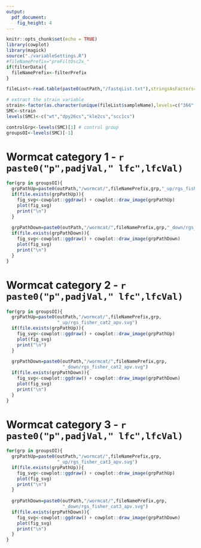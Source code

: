 ```yaml
---
output:
  pdf_document: 
    fig_height: 4
---
```


```r
knitr::opts_chunk$set(echo = TRUE)
library(cowplot)
library(magick)
source("./variableSettings.R")
#fileNamePrefix="preFiltOsc2x_"
if(filterData){
  fileNamePrefix<-filterPrefix
}

fileList<-read.table(paste0(outPath,"/fastqList.txt"),stringsAsFactors=F,header=T)

# extract the strain variable
strain<-factor(as.character(unique(fileList$sampleName),levels=c("366","382","775","784")))
SMC<-strain
levels(SMC)<-c("wt","dpy26cs","kle2cs","scc1cs")

controlGrp<-levels(SMC)[1] # control group
groupsOI<-levels(SMC)[-1]

```

# Wormcat category 1 - `r paste0("p",padjVal," lfc",lfcVal)`
```r
for(grp in groupsOI){
  grpPathUp=paste0(outPath,"/wormcat/",fileNamePrefix,grp,"_up/rgs_fisher_cat1_apv.svg")
  if(file.exists(grpPathUp)){
    fig_svg<-cowplot::ggdraw() + cowplot::draw_image(grpPathUp)
    plot(fig_svg)
    print("\n")
  }
  
  grpPathDown=paste0(outPath,"/wormcat/",fileNamePrefix,grp,"_down/rgs_fisher_cat1_apv.svg")
  if(file.exists(grpPathDown)){
    fig_svg<-cowplot::ggdraw() + cowplot::draw_image(grpPathDown)
    plot(fig_svg)
    print("\n")
  }
}
```


# Wormcat category 2 - `r paste0("p",padjVal," lfc",lfcVal)`

```r
for(grp in groupsOI){
  grpPathUp=paste0(outPath,"/wormcat/",fileNamePrefix,grp,
                   "_up/rgs_fisher_cat2_apv.svg")
  if(file.exists(grpPathUp)){
    fig_svg<-cowplot::ggdraw() + cowplot::draw_image(grpPathUp)
    plot(fig_svg)
    print("\n")
  }
  
  grpPathDown=paste0(outPath,"/wormcat/",fileNamePrefix,grp,
                     "_down/rgs_fisher_cat2_apv.svg")
  if(file.exists(grpPathDown)){
    fig_svg<-cowplot::ggdraw() + cowplot::draw_image(grpPathDown)
    plot(fig_svg)
    print("\n")
  }
}
```

# Wormcat category 3 - `r paste0("p",padjVal," lfc",lfcVal)`

```r
for(grp in groupsOI){
  grpPathUp=paste0(outPath,"/wormcat/",fileNamePrefix,grp,
                   "_up/rgs_fisher_cat3_apv.svg")
  if(file.exists(grpPathUp)){
    fig_svg<-cowplot::ggdraw() + cowplot::draw_image(grpPathUp)
    plot(fig_svg)
    print("\n")
  }
  
  grpPathDown=paste0(outPath,"/wormcat/",fileNamePrefix,grp,
                     "_down/rgs_fisher_cat3_apv.svg")
  if(file.exists(grpPathDown)){
    fig_svg<-cowplot::ggdraw() + cowplot::draw_image(grpPathDown)
    plot(fig_svg)
    print("\n")
  }
}
```

